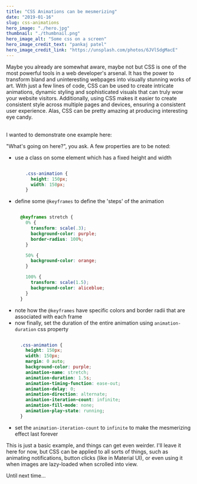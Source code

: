 ```yaml
---
title: "CSS Animations can be mesmerizing"
date: "2019-01-16"
slug: css-animations
hero_image: "./hero.jpg"
thumbnail: "./thumbnail.png"
hero_image_alt: "Some css on a screen"
hero_image_credit_text: "pankaj patel"
hero_image_credit_link: "https://unsplash.com/photos/6JVlSdgMacE"
---
```


Maybe you already are somewhat aware, maybe not but CSS is one of the most powerful tools in a web developer's arsenal. It has the power to transform bland and uninteresting webpages into visually stunning works of art. With just a few lines of code, CSS can be used to create intricate animations, dynamic styling and sophisticated visuals that can truly wow your website visitors. Additionally, using CSS makes it easier to create consistent style across multiple pages and devices, ensuring a consistent user experience. Alas, CSS can be pretty amazing at producing interesting eye candy.

<br/>
I wanted to demonstrate one example here:

<div class={cssAnimationContainer}>
  <div class={cssAnimation} />
</div>

"What's going on here?", you ask. A few properties are to be noted:
- use a class on some element which has a fixed height and width
  ```css

      .css-animation {
        height: 150px;
        width: 150px;
      }


  ```
- define some `@keyframes` to define the 'steps' of the animation
  ```css

    @keyframes stretch {
      0% {
        transform: scale(.3);
        background-color: purple;
        border-radius: 100%;
      }

      50% {
        background-color: orange;
      }

      100% {
        transform: scale(1.5);
        background-color: aliceblue;
      }
    }


  ```
- note how the `@keyframes` have specific colors and border radii that are associated with each frame
- now finally, set the duration of the entire animation using `animation-duration` css property
  ```css

    .css-animation {
      height: 150px;
      width: 150px;
      margin: 0 auto;
      background-color: purple;
      animation-name: stretch;
      animation-duration: 1.5s;
      animation-timing-function: ease-out;
      animation-delay: 0;
      animation-direction: alternate;
      animation-iteration-count: infinite;
      animation-fill-mode: none;
      animation-play-state: running;
    }


  ```
- set the `animation-iteration-count` to `infinite` to make the mesmerizing effect last forever

This is just a basic example, and things can get even weirder. I'll leave it here for now, but CSS can be applied to all sorts of things, such as animating notifications, button clicks (like in Material UI), or even using it when images are lazy-loaded when scrolled into view.

<div style={{width: 200, overflow: "hidden"}}>
  <p class={slideInText}>
    Until next time...
  </p>
</div>